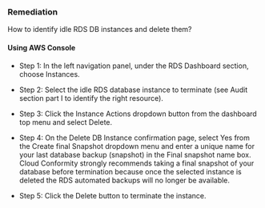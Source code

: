 ### Remediation

How to identify idle RDS DB instances and delete them?

#### Using AWS Console

- Step 1: In the left navigation panel, under the RDS Dashboard section, choose Instances.

- Step 2: Select the idle RDS database instance to terminate (see Audit section part I to identify the right resource).

- Step 3: Click the Instance Actions dropdown button from the dashboard top menu and select Delete.

- Step 4: On the Delete DB Instance confirmation page, select Yes from the Create final Snapshot dropdown menu and enter a unique name for your last database backup (snapshot) in the Final snapshot name box. Cloud Conformity strongly recommends taking a final snapshot of your database before termination because once the selected instance is deleted the RDS automated backups will no longer be available.

- Step 5: Click the Delete button to terminate the instance.
